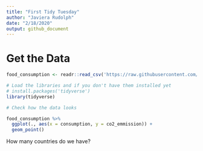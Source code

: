 ```yaml
---
title: "First Tidy Tuesday"
author: "Javiera Rudolph"
date: "2/18/2020"
output: github_document
---
```



# Get the Data
```r

food_consumption <- readr::read_csv('https://raw.githubusercontent.com/rfordatascience/tidytuesday/master/data/2020/2020-02-18/food_consumption.csv')

```




```r
# Load the libraries and if you don't have them installed yet
# install.packages('tidyverse')
library(tidyverse)

```


```r
# Check how the data looks

food_consumption %>%
  ggplot(., aes(x = consumption, y = co2_emmission)) +
  geom_point()


```

 How many countries do we have?
